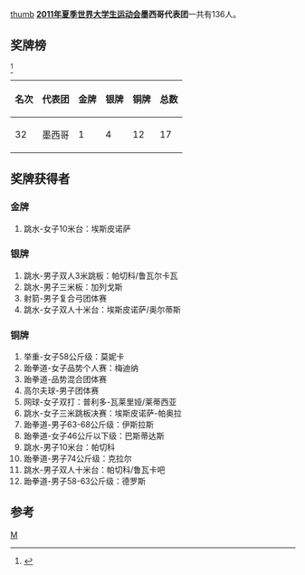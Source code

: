 [[文件:Flag_of_Mexico.svg|thumb]]
'''[[2011年夏季世界大学生运动会|2011年夏季世界大学生运动会]]墨西哥代表团'''一共有136人。

==奖牌榜==
<ref>{{Cite web |url=http://match.sz2011.org/Medal/CHI.htm |title=奖牌榜 |accessdate=2011-08-26 |archive-date=2012-07-14 |archive-url=https://archive.is/20120714212414/http://match.sz2011.org/Medal/CHI.htm |dead-url=no }}</ref>
{| class="wikitable"
|-
! 名次 !! 代表团 !! 金牌 !! 银牌 !! 铜牌 !! 总数
|-
| 32 || 墨西哥 || 1  ||  4 || 12  ||  17 
|}

==奖牌获得者==
===金牌===
#跳水-女子10米台：埃斯皮诺萨
===银牌===
#跳水-男子双人3米跳板：帕切科/鲁瓦尔卡瓦
#跳水-男子三米板：加列戈斯
#射箭-男子复合弓团体赛
#跳水-女子双人十米台：埃斯皮诺萨/奥尔蒂斯
===铜牌===
#举重-女子58公斤级：莫妮卡
#跆拳道-女子品势个人赛：梅迪纳
#跆拳道-品势混合团体赛
#高尔夫球-男子团体赛
#网球-女子双打：普利多-瓦莱里娅/莱蒂西亚
#跳水-女子三米跳板决赛：埃斯皮诺萨-帕奥拉
#跆拳道-男子63-68公斤级：伊斯拉斯
#跆拳道-女子46公斤以下级：巴斯蒂达斯
#跳水-男子10米台：帕切科
#跆拳道-男子74公斤级：克拉尔
#跳水-男子双人十米台：帕切科/鲁瓦卡吧
#跆拳道-男子58-63公斤级：德罗斯
==参考==
<references/>
{{2011年夏季世界大学生运动会代表团}}
[[分类:2011年夏季世界大学生运动会代表团|M]]